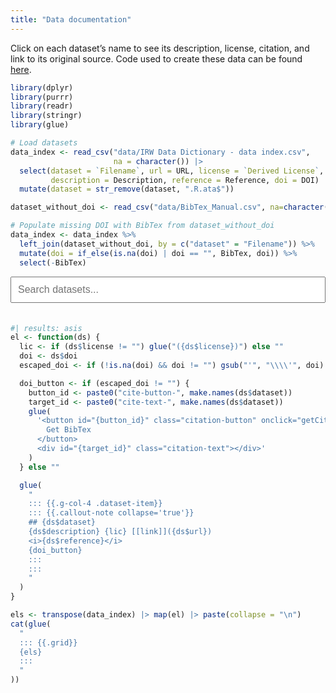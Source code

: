 ```yaml
---
title: "Data documentation"
---
```


Click on each dataset's name to see its description, license, citation, and link to its original source. Code used to create these data can be found [here](https://github.com/ben-domingue/irw/tree/main/data).

```r
library(dplyr)
library(purrr)
library(readr)
library(stringr)
library(glue)

# Load datasets
data_index <- read_csv("data/IRW Data Dictionary - data index.csv",
                       na = character()) |>
  select(dataset = `Filename`, url = URL, license = `Derived License`,
         description = Description, reference = Reference, doi = DOI) |>
  mutate(dataset = str_remove(dataset, ".R.ata$"))

dataset_without_doi <- read_csv("data/BibTex_Manual.csv", na=character())

# Populate missing DOI with BibTex from dataset_without_doi
data_index <- data_index %>% 
  left_join(dataset_without_doi, by = c("dataset" = "Filename")) %>% 
  mutate(doi = if_else(is.na(doi) | doi == "", BibTex, doi)) %>% 
  select(-BibTex)
```

```{=html}
<input type="text" id="searchBar" placeholder="Search datasets..." style="width: 100%; padding: 10px; margin-bottom: 20px; font-size: 16px;">
<script>
function searchDatasets() {
  var input = document.getElementById('searchBar');
  var filter = input.value.toLowerCase();
  var items = document.getElementsByClassName('dataset-item');
  
  for (var i = 0; i < items.length; i++) {
    var text = items[i].textContent || items[i].innerText;
    items[i].style.display = text.toLowerCase().indexOf(filter) > -1 ? '' : 'none';
  }
}

function sleep(ms) {
  return new Promise(resolve => setTimeout(resolve, ms));
}

async function getCitation(doi, buttonId, targetId) {
  const button = document.getElementById(buttonId);
  button.disabled = true; // Disable the button
  button.textContent = 'Loading...'; // Show loading state

  try {
    let citation;
    if (doi.startsWith('@')) {
      // Directly assign BibTeX if available
      button.textContent = 'Loading...'; // Show loading state
      await sleep(500);
      citation = doi;
    } else {
      // Fetch BibTeX using DOI
      const response = await fetch(`https://doi.org/${doi}`, {
        headers: { Accept: 'application/x-bibtex' },
      });
      if (!response.ok) throw new Error('Failed to fetch citation');
      citation = await response.text();
    }

    const target = document.getElementById(targetId);

    const container = document.createElement('div');
    container.className = 'citation-container';

    const citationText = document.createElement('pre');
    citationText.className = 'citation-pre';
    citationText.textContent = citation;

    const copyButton = document.createElement('button');
    copyButton.className = 'copy-button';
    copyButton.innerHTML = '📋 Copy';
    copyButton.onclick = () => {
      navigator.clipboard
        .writeText(citation)
        .then(() => {
          copyButton.innerHTML = '✓ Copied!';
          setTimeout(() => (copyButton.innerHTML = '📋 Copy'), 2000);
        })
        .catch(() => (copyButton.innerHTML = '❌ Error'));
    };

    target.innerHTML = '';
    container.appendChild(citationText);
    container.appendChild(copyButton);
    target.appendChild(container);
    target.style.display = 'block';
  } catch (error) {
    console.error('Error fetching citation:', error);
    const target = document.getElementById(targetId);
    target.textContent = 'Error fetching citation. Please try again.';
    target.style.display = 'block';
  } finally {
    // Re-enable the button after processing
    button.disabled = false;
    button.textContent = 'Get BibTex';
  }
}


document.getElementById('searchBar').addEventListener('input', searchDatasets);
</script>

<style>
.citation-container {
  position: relative;
  margin-top: 10px;
  padding: 10px;
  background-color: #f5f5f5;
  border-radius: 4px;
  min-height: 50px;
}
.citation-pre {
  font-family: monospace;
  white-space: pre-wrap;
  word-wrap: break-word;
  margin: 0;
  padding: 20px 10px 10px 10px;
  max-width: 100%;
  overflow-x: auto;
}
.copy-button {
  position: absolute;
  top: 5px;
  right: 5px;
  background-color: #ffffff;
  border: 1px solid #dddddd;
  border-radius: 4px;
  padding: 4px 8px;
  cursor: pointer;
  font-size: 12px;
  z-index: 1;
}
.copy-button:hover {
  background-color: #f0f0f0;
}
.citation-button {
  background-color: #007bff;
  color: white;
  border: none;
  padding: 5px 10px;
  border-radius: 4px;
  cursor: pointer;
  margin-top: 10px;
}
.citation-button:disabled {
  background-color: #cccccc;
  cursor: not-allowed;
}
</style>
```

```r
#| results: asis
el <- function(ds) {
  lic <- if (ds$license != "") glue("({ds$license})") else ""
  doi <- ds$doi
  escaped_doi <- if (!is.na(doi) && doi != "") gsub("'", "\\\\'", doi) else ""

  doi_button <- if (escaped_doi != "") {
    button_id <- paste0("cite-button-", make.names(ds$dataset))
    target_id <- paste0("cite-text-", make.names(ds$dataset))
    glue(
      '<button id="{button_id}" class="citation-button" onclick="getCitation(`{escaped_doi}`, \'{button_id}\', \'{target_id}\')">
        Get BibTex
      </button>
      <div id="{target_id}" class="citation-text"></div>'
    )
  } else ""

  glue(
    "
    ::: {{.g-col-4 .dataset-item}}
    ::: {{.callout-note collapse='true'}}
    ## {ds$dataset}
    {ds$description} {lic} [[link]]({ds$url})
    <i>{ds$reference}</i>
    {doi_button}
    :::
    :::
    "
  )
}

els <- transpose(data_index) |> map(el) |> paste(collapse = "\n")
cat(glue(
  "
  ::: {{.grid}}
  {els}
  :::
  "
))
```